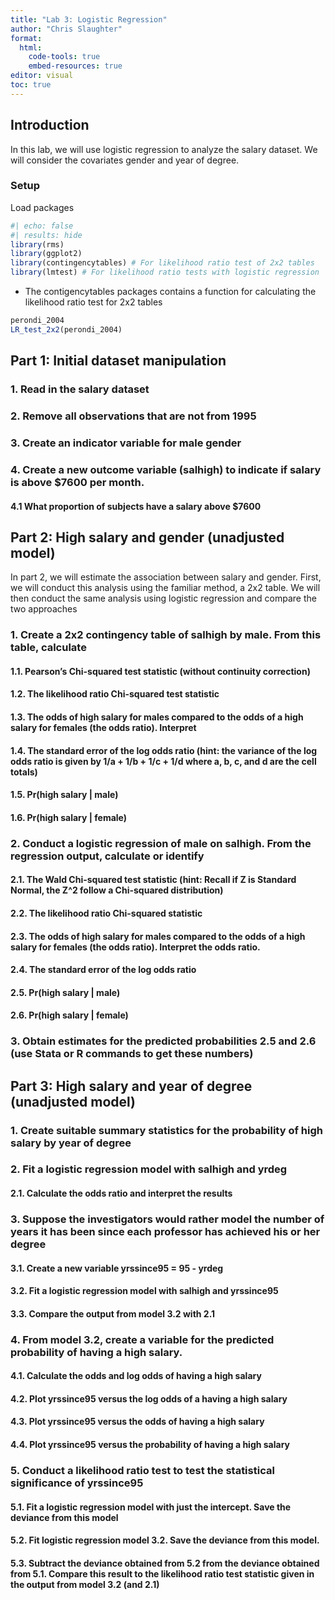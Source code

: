 ```yaml
---
title: "Lab 3: Logistic Regression"
author: "Chris Slaughter"
format:
  html:
    code-tools: true
    embed-resources: true
editor: visual
toc: true
---
```


## Introduction

In this lab, we will use logistic regression to analyze the salary dataset. We will consider the covariates gender and year of degree.

### Setup

Load packages

```r
#| echo: false
#| results: hide
library(rms)
library(ggplot2)
library(contingencytables) # For likelihood ratio test of 2x2 tables
library(lmtest) # For likelihood ratio tests with logistic regression
```

-   The contigencytables packages contains a function for calculating the likelihood ratio test for 2x2 tables

```r
perondi_2004
LR_test_2x2(perondi_2004)
```

## Part 1: Initial dataset manipulation

### 1. Read in the salary dataset

### 2. Remove all observations that are not from 1995

### 3. Create an indicator variable for male gender

### 4. Create a new outcome variable (salhigh) to indicate if salary is above \$7600 per month.

#### 4.1 What proportion of subjects have a salary above \$7600

## Part 2: High salary and gender (unadjusted model)

In part 2, we will estimate the association between salary and gender. First, we will conduct this analysis using the familiar method, a 2x2 table. We will then conduct the same analysis using logistic regression and compare the two approaches

### 1. Create a 2x2 contingency table of salhigh by male. From this table, calculate

#### 1.1. Pearson's Chi-squared test statistic (without continuity correction)

#### 1.2. The likelihood ratio Chi-squared test statistic

#### 1.3. The odds of high salary for males compared to the odds of a high salary for females (the odds ratio). Interpret

#### 1.4. The standard error of the log odds ratio (hint: the variance of the log odds ratio is given by 1/a + 1/b + 1/c + 1/d where a, b, c, and d are the cell totals)

#### 1.5. Pr(high salary \| male)

#### 1.6. Pr(high salary \| female)

### 2. Conduct a logistic regression of male on salhigh. From the regression output, calculate or identify

#### 2.1. The Wald Chi-squared test statistic (hint: Recall if Z is Standard Normal, the Z\^2 follow a Chi-squared distribution)

#### 2.2. The likelihood ratio Chi-squared statistic

#### 2.3. The odds of high salary for males compared to the odds of a high salary for females (the odds ratio). Interpret the odds ratio.

#### 2.4. The standard error of the log odds ratio

#### 2.5. Pr(high salary \| male)

#### 2.6. Pr(high salary \| female)

### 3. Obtain estimates for the predicted probabilities 2.5 and 2.6 (use Stata or R commands to get these numbers)

## Part 3: High salary and year of degree (unadjusted model)

### 1. Create suitable summary statistics for the probability of high salary by year of degree

### 2. Fit a logistic regression model with salhigh and yrdeg

#### 2.1. Calculate the odds ratio and interpret the results

### 3. Suppose the investigators would rather model the number of years it has been since each professor has achieved his or her degree

#### 3.1. Create a new variable yrssince95 = 95 - yrdeg

#### 3.2. Fit a logistic regression model with salhigh and yrssince95

#### 3.3. Compare the output from model 3.2 with 2.1

### 4. From model 3.2, create a variable for the predicted probability of having a high salary.

#### 4.1. Calculate the odds and log odds of having a high salary

#### 4.2. Plot yrssince95 versus the log odds of a having a high salary

#### 4.3. Plot yrssince95 versus the odds of having a high salary

#### 4.4. Plot yrssince95 versus the probability of having a high salary

### 5. Conduct a likelihood ratio test to test the statistical significance of yrssince95

#### 5.1. Fit a logistic regression model with just the intercept. Save the deviance from this model

#### 5.2. Fit logistic regression model 3.2. Save the deviance from this model.

#### 5.3. Subtract the deviance obtained from 5.2 from the deviance obtained from 5.1. Compare this result to the likelihood ratio test statistic given in the output from model 3.2 (and 2.1)
